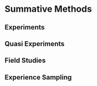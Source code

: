 # Summative Methods

## Experiments

## Quasi Experiments

## Field Studies

## Experience Sampling
